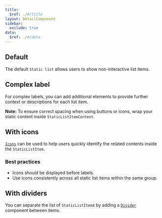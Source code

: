 ```yaml
---
title:
  $ref: ./#/title
layout: DetailComponent
sidebar:
  exclude: true
data:
  $ref: ./#/data
---
```


<LivePreviewControls>

<LivePreview componentName="static-list" exampleName="Default" >

## Default

The default `Static list` allows users to show non-interactive list items.

</LivePreview>

<LivePreview componentName="static-list" exampleName="ComplexLabel" >

## Complex label

For complex labels, you can add additional elements to provide further context or descriptions for each list item.

**Note:** To ensure correct spacing when using buttons or icons, wrap your static content inside `StaticListItemContent`.

</LivePreview>

<LivePreview componentName="static-list" exampleName="WithIcons" >

## With icons

[`Icons`](/salt/components/icon) can be used to help users quickly identify the related contents inside the `StaticListItem`.

### Best practices

- Icons should be displayed before labels.
- Use icons consistently across all static list items within the same group.

</LivePreview>


<LivePreview componentName="static-list" exampleName="WithDividers" >

## With dividers

You can separate the list of `StaticListItem`s by adding a [`Divider`](../divider) component between items.

</LivePreview>

</LivePreviewControls>
